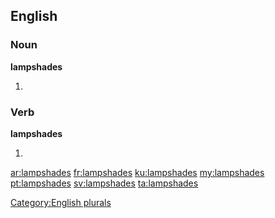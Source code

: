==English==

===Noun===
'''lampshades'''

# {{plural of|lampshade}}

===Verb===
'''lampshades'''

# {{en-third-person singular of|lampshade}}

[[Category:English plurals]]

[[ar:lampshades]]
[[fr:lampshades]]
[[ku:lampshades]]
[[my:lampshades]]
[[pt:lampshades]]
[[sv:lampshades]]
[[ta:lampshades]]